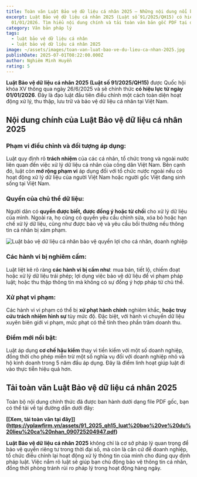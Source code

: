 ```yaml
---
title: Toàn văn Luật Bảo vệ dữ liệu cá nhân 2025 – Những nội dung nổi bật cần biết
excerpt: Luật Bảo vệ dữ liệu cá nhân 2025 (Luật số 91/2025/QH15) có hiệu lực từ
  01/01/2026. Tìm hiểu nội dung chính và tải toàn văn bản gốc PDF tại đây.
category: Văn bản pháp lý
tags:
  - luật bảo vệ dữ liệu cá nhân
  - luật bảo vệ dữ liệu cá nhân 2025
image: ~/assets/images/toan-van-luat-bao-ve-du-lieu-ca-nhan-2025.jpg
publishDate: 2025-07-01T08:22:00.000Z
author: Nghiêm Minh Huyền
rating: 5
---
```

**Luật Bảo vệ dữ liệu cá nhân 2025 (Luật số 91/2025/QH15)** được Quốc hội khóa XV thông qua ngày 26/6/2025 và sẽ chính thức **có hiệu lực từ ngày 01/01/2026**. Đây là đạo luật đầu tiên điều chỉnh một cách toàn diện hoạt động xử lý, thu thập, lưu trữ và bảo vệ dữ liệu cá nhân tại Việt Nam.

## Nội dung chính của Luật Bảo vệ dữ liệu cá nhân 2025

### Phạm vi điều chỉnh và đối tượng áp dụng:

Luật quy định rõ **trách nhiệm** của các cá nhân, tổ chức trong và ngoài nước liên quan đến việc xử lý dữ liệu cá nhân của công dân Việt Nam. Bên cạnh đó, luật còn **mở rộng phạm vi** áp dụng đối với tổ chức nước ngoài nếu có hoạt động xử lý dữ liệu của người Việt Nam hoặc người gốc Việt đang sinh sống tại Việt Nam.

### Quyền của chủ thể dữ liệu:

Người dân có **quyền được biết, được đồng ý hoặc từ chối** cho xử lý dữ liệu của mình. Ngoài ra, họ cũng có quyền yêu cầu chỉnh sửa, xóa bỏ hoặc hạn chế xử lý dữ liệu, cũng như được bảo vệ và yêu cầu bồi thường nếu thông tin cá nhân bị xâm phạm.

![Luật bảo vệ dữ liệu cá nhân bảo vệ quyền lợi cho cá nhân, doanh nghiệp](~/assets/images/luat-bao-ve-du-lieu-ca-nhan-vao-ve-quyen-loi-cho-ca-nhan-doanh-nghiep.jpg "Luật bảo vệ dữ liệu cá nhân bảo vệ quyền lợi cho cá nhân, doanh nghiệp")

### Các hành vi bị nghiêm cấm:

Luật liệt kê rõ ràng **các hành vi bị cấm như**: mua bán, tiết lộ, chiếm đoạt hoặc xử lý dữ liệu trái phép; lợi dụng việc bảo vệ dữ liệu để vi phạm pháp luật; hoặc thu thập thông tin mà không có sự đồng ý hợp pháp từ chủ thể.

### Xử phạt vi phạm:

Các hành vi vi phạm có thể bị **xử phạt hành chính** nghiêm khắc, **hoặc truy cứu trách nhiệm hình sự** tùy mức độ. Đặc biệt, với hành vi chuyển dữ liệu xuyên biên giới vi phạm, mức phạt có thể tính theo phần trăm doanh thu.

### Điểm mới nổi bật:

Luật áp dụng **cơ chế hậu kiểm** thay vì tiền kiểm với một số doanh nghiệp, đồng thời cho phép miễn trừ một số nghĩa vụ đối với doanh nghiệp nhỏ và hộ kinh doanh trong 5 năm đầu áp dụng. Đây là điểm linh hoạt giúp luật đi vào thực tiễn hiệu quả hơn.

## Tải toàn văn Luật Bảo vệ dữ liệu cá nhân 2025

Toàn bộ nội dung chính thức đã được ban hành dưới dạng file PDF gốc, bạn có thể tải về tại đường dẫn dưới đây:

**[\[Xem, tải toàn văn tại đây]](https://yplawfirm.vn/assets/91_2025_qh15_luat%20bao%20ve%20du%20lieu%20ca%20nhan_090725204947.pdf)**

**Luật Bảo vệ dữ liệu cá nhân 2025** không chỉ là cơ sở pháp lý quan trọng để bảo vệ quyền riêng tư trong thời đại số, mà còn là căn cứ để doanh nghiệp, tổ chức điều chỉnh lại hoạt động xử lý thông tin của mình cho đúng quy định pháp luật. Việc nắm rõ luật sẽ giúp bạn chủ động bảo vệ thông tin cá nhân, đồng thời phòng tránh rủi ro pháp lý trong hoạt động hàng ngày.
